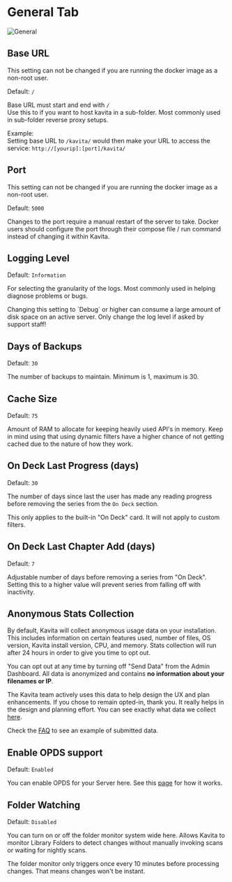 
# General Tab 

![General](../../../public/guides/admin-settings/admin-settings-general.jpg "General Settings Page")

## Base URL

<Callout type="info" emoji="ℹ️">
  This setting can not be changed if you are running the docker image as a non-root user. 
</Callout>

Default: `/`

Base URL must start and end with `/` <br/>
Use this to if you want to host kavita in a sub-folder. Most commonly used in sub-folder reverse proxy setups.

Example: <br/>
Setting base URL to `/kavita/` would then make your URL to access the service: `http://[yourip]:[port]/kavita/`

## Port

<Callout type="info" emoji="ℹ️">
  This setting can not be changed if you are running the docker image as a non-root user. 
</Callout>

Default: `5000`

Changes to the port require a manual restart of the server to take. Docker users should configure the port through their compose file / run command instead of changing it within Kavita. 

## Logging Level

Default: `Information`

For selecting the granularity of the logs. Most commonly used in helping diagnose problems or bugs.

<Callout type="warning" emoji="⚠️">
  Changing this setting to `Debug` or higher can consume a large amount of disk space on an active server. Only change the log level if asked by support staff! 
</Callout>

## Days of Backups

Default: `30` 

The number of backups to maintain. Minimum is 1, maximum is 30.

## Cache Size

Default: `75`

Amount of RAM to allocate for keeping heavily used API's in memory. Keep in mind using that using dynamic filters have a higher chance of not getting cached due to the nature of how they work. 

## On Deck Last Progress (days)

Default: `30`

The number of days since last the user has made any reading progress before removing the series from the `On Deck` section.

This only applies to the built-in "On Deck" card. It will not apply to custom filters.

## On Deck Last Chapter Add (days)

Default: `7`

Adjustable number of days before removing a series from "On Deck". Setting this to a higher value will prevent series from falling off with inactivity. 

## Anonymous Stats Collection

By default, Kavita will collect anonymous usage data on your installation. This includes information on certain features used, number of files, OS version, Kavita install version, CPU, and memory. Stats collection will run after 24 hours in order to give you time to opt out. 

You can opt out at any time by turning off "Send Data" from the Admin Dashboard. All data is anonymized and contains **no information about your filenames or IP**.

The Kavita team actively uses this data to help design the UX and plan enhancements. If you chose to remain opted-in, thank you. It really helps in the design and planning effort. You can see exactly what data we collect [here](https://github.com/Kareadita/KavitaStats/blob/main/KavitaStats/Entities/StatRecord.cs).

Check the [FAQ](https://wiki.kavitareader.com/en/faq#q-does-kavita-collect-any-data-on-me) to see an example of submitted data. 

## Enable OPDS support

Default: `Enabled`

You can enable OPDS for your Server here. See this [page](https://wiki.kavitareader.com/en/guides/settings/opds) for how it works.

## Folder Watching

Default: `Disabled`

You can turn on or off the folder monitor system wide here. Allows Kavita to monitor Library Folders to detect changes without manually invoking scans or waiting for nightly scans.

<Callout type="info" emoji="ℹ️">
  The folder monitor only triggers once every 10 minutes before processing changes. That means changes won't be instant. 
</Callout>